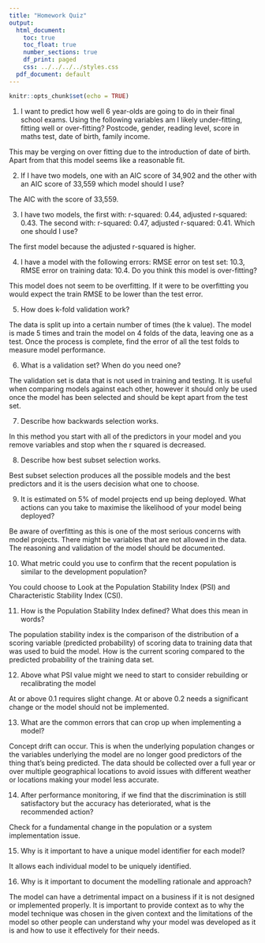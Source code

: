 ```yaml
---
title: "Homework Quiz"
output:
  html_document:
    toc: true
    toc_float: true
    number_sections: true
    df_print: paged
    css: ../../../../styles.css
  pdf_document: default
---
```


```r
knitr::opts_chunk$set(echo = TRUE)
```

1. I want to predict how well 6 year-olds are going to do in their final school
exams. Using the following variables am I likely under-fitting, fitting well
or over-fitting? Postcode, gender, reading level, score in maths test, 
date of birth, family income. 

This may be verging on over fitting due to the introduction of date of birth. 
Apart from that this model seems like a reasonable fit. 

2. If I have two models, one with an AIC score of 34,902 and the other with
an AIC score of 33,559 which model should I use? 

The AIC with the score of 33,559. 

3. I have two models, the first with: r-squared: 0.44, adjusted r-squared: 
0.43. The second with: r-squared: 0.47, adjusted r-squared: 0.41. Which one 
should I use? 

The first model because the adjusted r-squared is higher. 

4. I have a model with the following errors: RMSE error on test set: 10.3,
RMSE error on training data: 10.4. Do you think this model is over-fitting? 

This model does not seem to be overfitting. If it were to be overfitting 
you would expect the train RMSE to be lower than the test error. 

5. How does k-fold validation work? 

The data is split up into a certain number of times (the k value). The model 
is made 5 times and train the model on 4 folds of the data, leaving one 
as a test. Once the process is complete, find the error of all the 
test folds to measure model performance. 

6. What is a validation set? When do you need one? 

The validation set is data that is not used in training and testing. It 
is useful when comparing models against each other, however it should only 
be used once the model has been selected and should be kept apart 
from the test set. 

7. Describe how backwards selection works.              

In this method you start with all of the predictors in your model and you 
remove variables and stop when the r squared is decreased. 

8. Describe how best subset selection works. 

Best subset selection produces all the possible models and the best predictors 
and it is the users decision what one to choose. 

9. It is estimated on 5% of model projects end up being deployed. 
What actions can you take to maximise the likelihood of your model 
being deployed? 

Be aware of overfitting as this is one of the most serious concerns with 
model projects. There might be variables that are not allowed in the data. 
The reasoning and validation of the model should be documented. 

10. What metric could you use to confirm that the recent population 
is similar to the development population? 

You could choose to Look at the Population Stability Index (PSI) and
Characteristic Stability Index (CSI). 

11. How is the Population Stability Index defined? What does this mean in words? 

The population stability index is the comparison of the distribution of a 
scoring variable (predicted probability) of scoring data to training data 
that was used to buid the model. How is the current scoring compared to 
the predicted probability of the training data set. 

12. Above what PSI value might we need to start to consider rebuilding or
recalibrating the model 

At or above 0.1 requires slight change. At or above 0.2 needs a significant 
change or the model should not be implemented. 

13. What are the common errors that can crop up when implementing a model? 

Concept drift can occur. This is when the underlying population changes or the 
variables underlying the model are no longer good predictors of the thing 
that's being predicted. The data should be collected over a full year or over 
multiple geographical locations to avoid issues with different weather 
or locations making your model less accurate. 

14. After performance monitoring, if we find that the discrimination is still
satisfactory but the accuracy has deteriorated, what is the recommended action?  

Check for a fundamental change in the population or a system implementation 
issue. 

15. Why is it important to have a unique model identifier for each model? 

It allows each individual model to be uniquely identified. 

16. Why is it important to document the modelling rationale and approach? 

The model can have a detrimental impact on a business if it is not designed or 
implemented properly. It is important to provide context as to why the 
model technique was chosen in the given context and the limitations of the 
model so other people can understand why your model was developed as it is and 
how to use it effectively for their needs. 

